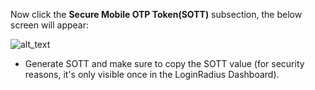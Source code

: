 Now click the **Secure Mobile OTP Token(SOTT)** subsection, the below screen will appear:

  ![alt_text](../../assets/blog-common/sott.png "image_tooltip")

- Generate SOTT and make sure to copy the SOTT value (for security reasons, it's only visible once in the LoginRadius Dashboard).